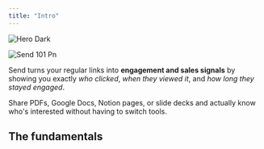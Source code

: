 ```yaml
---
title: "Intro"
---
```


<img
  className="hidden dark:block"
  src="/images/hero-dark.svg"
  alt="Hero Dark"
/>

![Send 101 Pn](/images/Send-101.png)

Send turns your regular links into **engagement and sales signals** by showing you exactly _who clicked_, _when they viewed it_, and _how long they stayed engaged_.

Share PDFs, Google Docs, Notion pages, or slide decks and actually know who's interested without having to switch tools.

## The fundamentals

<CardGroup cols={2}>
  <Card title="Identify and deanonimize" href="https://paage.mintlify.app/Send101/identify" img="/images/Identifyviewers-Send.png">
    
  </Card>
  <Card title="Signals and metrics" href="https://paage.mintlify.app/Send101/track" img="/images/Send-Engagementinsights.png">
    
  </Card>
</CardGroup>

<CardGroup cols={2}>
  <Card title="Custom links" href="https://paage.mintlify.app/Send101/links" img="/images/Custom-Links.png">
    
  </Card>
  <Card title="Always updated docs" href="https://paage.mintlify.app/Send101/replace" img="/images/Replace.png">
    
  </Card>
</CardGroup>